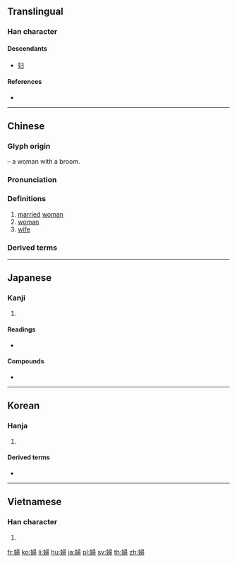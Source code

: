 {{also|妇}}
==Translingual==

===Han character===
{{Han char|rn=38|rad=女|as=08|sn=11|four=47427|canj=VSMB|ids=⿰女帚}}

====Descendants====
* [[妇]]

====References====
* {{Han ref|kx=0265.140|dkj=06432|dj=0532.130|hdz=21062.060|uh=5A66|ud=23142|bh=B0FC|bd=45308}}

----

==Chinese==
{{zh-forms|s=妇}}

===Glyph origin===
{{Han etyl}}
{{Han compound|女|帚|ls=ic|t1=woman|t2=broom}} – a woman with a broom.

===Pronunciation===
{{zh-pron
|m=fù
|c=fu5
|h=pfs=
|md=
|mn=pū
|w=
|mc=y
|oc=y
|cat=n
}}

===Definitions===
{{zh-hanzi}}

# [[married]] [[woman]]
# [[woman]]
# [[wife]]

===Derived terms===
{{zh-der|慰安婦|三婆二婦|不守婦道|世婦|主婦|佳兒佳婦|使君有婦|偎妻靠婦|健婦|僕婦|兒媳婦兒|兩婦三妻|再作馮婦|冢婦|出婦|勇男蠢婦|匹夫匹婦|匹婦|又作馮婦|命婦|哲婦|單夫隻婦|外婦|大婦|大婦小妻|大媳婦|天婦羅|夫倡婦隨|夫唱婦隨|夫婦|夫婦合璧|夫婦和|夫婦好合|夫婦齊眉|妊婦|妒婦|妾婦|姒婦|姦夫淫婦|姪婦|娣婦|娶媳婦|娼婦|婦主中饋|婦人|婦人之仁|婦人家|婦人生鬚|婦人長舌|婦兄|婦功|婦奪夫權|婦女|婦女團體|婦女會|婦女病|婦女節|婦女運動|婦姑|婦姑勃谿|婦子|婦學|婦孺|婦孺皆知|婦家|婦容|婦寺|婦幼|婦弟|婦德|婦援會|婦產科|婦男|婦科|婦聯會|婦職|婦言|婦道|婦道人家|婦道家|媳婦|媳婦兒|嫠婦|嬪婦|孀婦|子婦|孕婦|孤兒寡婦|宗婦|家庭主婦|家庭婦女|家庭婦男|寡婦|小婦|小婦人|小媳婦|少女嫩婦|少婦|巧婦|巴寡婦清|庶婦|弟婦|弟媳婦|思婦|悍婦|情婦|惡婦|愚夫愚婦|懶婦|撾婦翁|新婦|新媳婦兒|有夫之婦|本婦|村婦|桑新婦|棄婦|樂婦|毛腳媳婦|河伯娶婦|淫婦|潑婦|潔婦|烈婦|爨婦|牽絲娶婦|產婦|盧家少婦|石婦|節婦|節婦坊|篣婦公|索婦|絲婦|義夫節婦|老婦|老婦人|老媳婦|職業婦女|良家婦女|荀粲熨婦|荊婦|蕩婦|謀及婦人|貞夫烈婦|貞婦|貴婦|農婦|醇酒婦人|醜婦|重作馮婦|長舌婦|養媳婦|馮婦|高齡產婦|黑寡婦}}

----

==Japanese==

===Kanji===
{{ja-kanji|grade=5|rs=女08}}

# {{defn|lang=ja|sort=女08}}

====Readings====
* {{ja-readings|on=[[ふ]] (fu)|kun=[[よめ]] (yome), [[おんな]] (onna)}}

====Compounds====
* {{l|ja|慰安婦|tr=[[いあんふ]], ianfu}}

----

==Korean==

===Hanja===
{{ko-hanja|hangeul=부|rv=bu|mr=pu}}

# {{defn|lang=ko|sort=女08}}

====Derived terms====
* {{l|ko|慰安婦|tr=[[위안부]], wianbu}}

----

==Vietnamese==

===Han character===
{{vi-hantu|[[phụ]], [[vợ]]|rs=女08}}

# {{defn|lang=vi|sort=女08}}

[[fr:婦]]
[[ko:婦]]
[[li:婦]]
[[hu:婦]]
[[ja:婦]]
[[pl:婦]]
[[sv:婦]]
[[th:婦]]
[[zh:婦]]